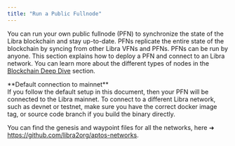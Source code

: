 ```yaml
---
title: "Run a Public Fullnode"
---
```



You can run your own public fullnode (PFN) to synchronize the state of the Libra blockchain and stay
up-to-date. PFNs replicate the entire state of the blockchain by syncing from other Libra VFNs and PFNs. PFNs
can be run by anyone. This section explains how to deploy a PFN and connect to an Libra network. You can learn
more about the different types of nodes in the [Blockchain Deep Dive](/network/blockchain) section.

<Aside type="note">
  **Default connection to mainnet**<br />
  If you follow the default setup in this document, then your PFN will be connected to the Libra mainnet. To connect
  to a different Libra network, such as devnet or testnet, make sure you have the correct docker image tag, or source
  code branch if you build the binary directly.

  You can find the genesis and waypoint files for all the networks, here ➜ https://github.com/libra2org/aptos-networks.
</Aside>
